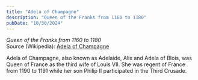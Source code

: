 ```yaml
---
title: "Adela of Champagne"
description: "Queen of the Franks from 1160 to 1180"
pubDate: "10/30/2024"
---
```


*Queen of the Franks from 1160 to 1180*  
Source (Wikipedia): [Adela of Champagne][1]

Adela of Champagne, also known as Adelaide, Alix and Adela of Blois, was Queen of France as the third wife of Louis VII. She was regent of France from 1190 to 1191 while her son Philip II participated in the Third Crusade.

[1]: https://en.wikipedia.org/wiki/Adela_of_Champagne
